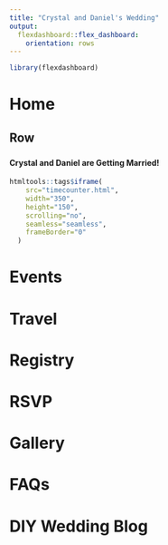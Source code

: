 ```yaml
---
title: "Crystal and Daniel's Wedding"
output: 
  flexdashboard::flex_dashboard:
    orientation: rows
---
```


<style>                     
.navbar, [data-toggle=tab], .navbar-brand{ 
  background-color:#003366!important; 
  border-color:#003366; 
  color:white!important; 
}
.bgred {
  background-color:#003366;
  color:white;
}
</style>       

```r
library(flexdashboard)
```

Home 
=======================================================================

Row 
-----------------------------------------------------------------------
### 

#### Crystal and Daniel are Getting Married!

```r
htmltools::tags$iframe(
    src="timecounter.html",
    width="350", 
    height="150",
    scrolling="no", 
    seamless="seamless", 
    frameBorder="0"
  )
```

Events
=======================================================================

Travel
=======================================================================

Registry
=======================================================================

RSVP
=======================================================================

Gallery
=======================================================================

FAQs
=======================================================================

DIY Wedding Blog
=======================================================================


